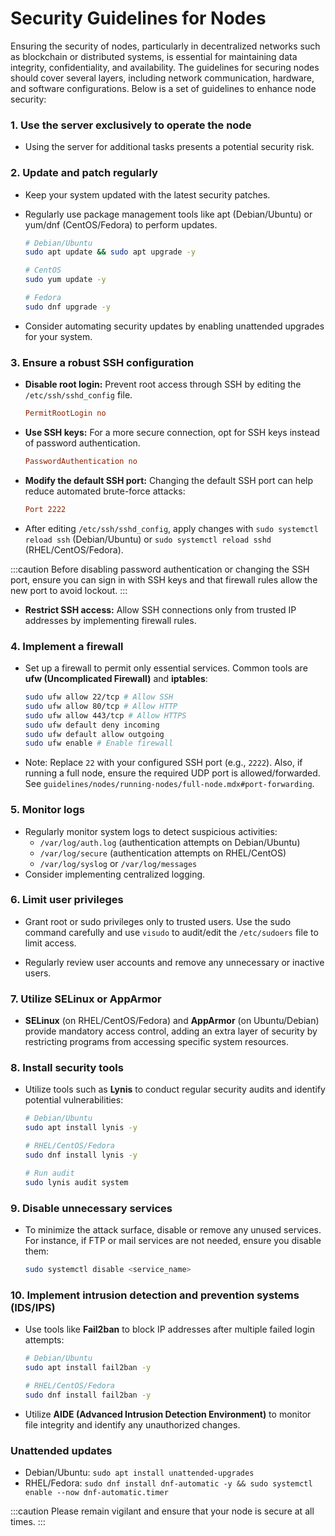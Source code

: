 
# Security Guidelines for Nodes

Ensuring the security of nodes, particularly in decentralized networks such as blockchain or distributed systems, is essential for maintaining data integrity, confidentiality, and availability. The guidelines for securing nodes should cover several layers, including network communication, hardware, and software configurations. Below is a set of guidelines to enhance node security:

### 1. Use the server exclusively to operate the node

- Using the server for additional tasks presents a potential security risk.

### 2. Update and patch regularly

- Keep your system updated with the latest security patches.

- Regularly use package management tools like apt (Debian/Ubuntu) or yum/dnf (CentOS/Fedora) to perform updates.

  ```bash
  # Debian/Ubuntu
  sudo apt update && sudo apt upgrade -y

  # CentOS
  sudo yum update -y

  # Fedora
  sudo dnf upgrade -y
  ```

- Consider automating security updates by enabling unattended upgrades for your system.

### 3. Ensure a robust SSH configuration

- **Disable root login:** Prevent root access through SSH by editing the `/etc/ssh/sshd_config` file.

  ```conf
  PermitRootLogin no
  ```
- **Use SSH keys:** For a more secure connection, opt for SSH keys instead of password authentication.
  ```conf
  PasswordAuthentication no
  ```
- **Modify the default SSH port:** Changing the default SSH port can help reduce automated brute-force attacks:

  ```conf
  Port 2222
  ```
- After editing `/etc/ssh/sshd_config`, apply changes with `sudo systemctl reload ssh` (Debian/Ubuntu) or `sudo systemctl reload sshd` (RHEL/CentOS/Fedora).

:::caution
Before disabling password authentication or changing the SSH port, ensure you can sign in with SSH keys and that firewall rules allow the new port to avoid lockout.
:::
- **Restrict SSH access:** Allow SSH connections only from trusted IP addresses by implementing firewall rules.

### 4. Implement a firewall

- Set up a firewall to permit only essential services. Common tools are **ufw (Uncomplicated Firewall)** and **iptables**:

  ```bash
  sudo ufw allow 22/tcp # Allow SSH
  sudo ufw allow 80/tcp # Allow HTTP
  sudo ufw allow 443/tcp # Allow HTTPS
  sudo ufw default deny incoming
  sudo ufw default allow outgoing
  sudo ufw enable # Enable firewall
  ```

- Note: Replace `22` with your configured SSH port (e.g., `2222`). Also, if running a full node, ensure the required UDP port is allowed/forwarded. See `guidelines/nodes/running-nodes/full-node.mdx#port-forwarding`.

### 5. Monitor logs

- Regularly monitor system logs to detect suspicious activities:
  - `/var/log/auth.log` (authentication attempts on Debian/Ubuntu)
  - `/var/log/secure` (authentication attempts on RHEL/CentOS)
  - `/var/log/syslog` or `/var/log/messages`
- Consider implementing centralized logging.

### 6. Limit user privileges

- Grant root or sudo privileges only to trusted users. Use the sudo command carefully and use `visudo` to audit/edit the `/etc/sudoers` file to limit access.

- Regularly review user accounts and remove any unnecessary or inactive users.

### 7. Utilize SELinux or AppArmor

- **SELinux** (on RHEL/CentOS/Fedora) and **AppArmor** (on Ubuntu/Debian) provide mandatory access control, adding an extra layer of security by restricting programs from accessing specific system resources.

### 8. Install security tools

- Utilize tools such as **Lynis** to conduct regular security audits and identify potential vulnerabilities:

  ```bash
  # Debian/Ubuntu
  sudo apt install lynis -y

  # RHEL/CentOS/Fedora
  sudo dnf install lynis -y

  # Run audit
  sudo lynis audit system
  ```

### 9. Disable unnecessary services

- To minimize the attack surface, disable or remove any unused services. For instance, if FTP or mail services are not needed, ensure you disable them:

  ```bash
  sudo systemctl disable <service_name>
  ```

### 10. Implement intrusion detection and prevention systems (IDS/IPS)

- Use tools like **Fail2ban** to block IP addresses after multiple failed login attempts:

  ```bash
  # Debian/Ubuntu
  sudo apt install fail2ban -y

  # RHEL/CentOS/Fedora
  sudo dnf install fail2ban -y
  ```

- Utilize **AIDE (Advanced Intrusion Detection Environment)** to monitor file integrity and identify any unauthorized changes.

### Unattended updates

- Debian/Ubuntu: `sudo apt install unattended-upgrades`
- RHEL/Fedora: `sudo dnf install dnf-automatic -y && sudo systemctl enable --now dnf-automatic.timer`

:::caution
Please remain vigilant and ensure that your node is secure at all times.
:::

<Feedback />
